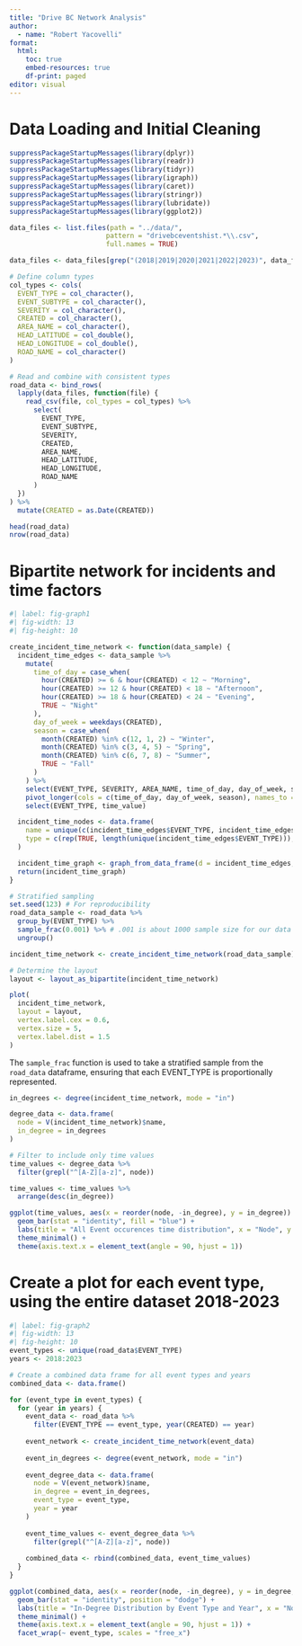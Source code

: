 ```yaml
---
title: "Drive BC Network Analysis"
author:
  - name: "Robert Yacovelli"
format:
  html:
    toc: true
    embed-resources: true
    df-print: paged
editor: visual
---
```


# Data Loading and Initial Cleaning

```r
suppressPackageStartupMessages(library(dplyr))
suppressPackageStartupMessages(library(readr))
suppressPackageStartupMessages(library(tidyr))
suppressPackageStartupMessages(library(igraph))
suppressPackageStartupMessages(library(caret))
suppressPackageStartupMessages(library(stringr))
suppressPackageStartupMessages(library(lubridate))
suppressPackageStartupMessages(library(ggplot2))
```

```r
data_files <- list.files(path = "../data/", 
                        pattern = "drivebceventshist.*\\.csv",
                        full.names = TRUE)

data_files <- data_files[grep("(2018|2019|2020|2021|2022|2023)", data_files)]

# Define column types
col_types <- cols(
  EVENT_TYPE = col_character(),
  EVENT_SUBTYPE = col_character(),
  SEVERITY = col_character(),
  CREATED = col_character(), 
  AREA_NAME = col_character(),
  HEAD_LATITUDE = col_double(),
  HEAD_LONGITUDE = col_double(),
  ROAD_NAME = col_character()
)

# Read and combine with consistent types
road_data <- bind_rows(
  lapply(data_files, function(file) {
    read_csv(file, col_types = col_types) %>%
      select(
        EVENT_TYPE, 
        EVENT_SUBTYPE, 
        SEVERITY, 
        CREATED, 
        AREA_NAME, 
        HEAD_LATITUDE, 
        HEAD_LONGITUDE, 
        ROAD_NAME
      )
  })
) %>%
  mutate(CREATED = as.Date(CREATED))
```

```r
head(road_data)
nrow(road_data)
```

# Bipartite network for incidents and time factors
```r
#| label: fig-graph1
#| fig-width: 13
#| fig-height: 10

create_incident_time_network <- function(data_sample) {
  incident_time_edges <- data_sample %>%
    mutate(
      time_of_day = case_when(
        hour(CREATED) >= 6 & hour(CREATED) < 12 ~ "Morning",
        hour(CREATED) >= 12 & hour(CREATED) < 18 ~ "Afternoon",
        hour(CREATED) >= 18 & hour(CREATED) < 24 ~ "Evening",
        TRUE ~ "Night"
      ),
      day_of_week = weekdays(CREATED),
      season = case_when(
        month(CREATED) %in% c(12, 1, 2) ~ "Winter",
        month(CREATED) %in% c(3, 4, 5) ~ "Spring",
        month(CREATED) %in% c(6, 7, 8) ~ "Summer",
        TRUE ~ "Fall"
      )
    ) %>%
    select(EVENT_TYPE, SEVERITY, AREA_NAME, time_of_day, day_of_week, season) %>%
    pivot_longer(cols = c(time_of_day, day_of_week, season), names_to = "time_factor", values_to = "time_value") %>%
    select(EVENT_TYPE, time_value)

  incident_time_nodes <- data.frame(
    name = unique(c(incident_time_edges$EVENT_TYPE, incident_time_edges$time_value)),
    type = c(rep(TRUE, length(unique(incident_time_edges$EVENT_TYPE))), rep(FALSE, length(unique(incident_time_edges$time_value))))
  )

  incident_time_graph <- graph_from_data_frame(d = incident_time_edges, vertices = incident_time_nodes, directed = FALSE)
  return(incident_time_graph)
}

# Stratified sampling
set.seed(123) # For reproducibility
road_data_sample <- road_data %>%
  group_by(EVENT_TYPE) %>%
  sample_frac(0.001) %>% # .001 is about 1000 sample size for our data
  ungroup()

incident_time_network <- create_incident_time_network(road_data_sample)

# Determine the layout
layout <- layout_as_bipartite(incident_time_network)

plot(
  incident_time_network, 
  layout = layout, 
  vertex.label.cex = 0.6, 
  vertex.size = 5,
  vertex.label.dist = 1.5
)
```

The `sample_frac` function is used to take a stratified sample from the `road_data` dataframe, ensuring that each EVENT_TYPE is proportionally represented.

```r
in_degrees <- degree(incident_time_network, mode = "in")

degree_data <- data.frame(
  node = V(incident_time_network)$name,
  in_degree = in_degrees
)

# Filter to include only time values
time_values <- degree_data %>%
  filter(grepl("^[A-Z][a-z]", node))

time_values <- time_values %>%
  arrange(desc(in_degree))

ggplot(time_values, aes(x = reorder(node, -in_degree), y = in_degree)) +
  geom_bar(stat = "identity", fill = "blue") +
  labs(title = "All Event occurences time distribution", x = "Node", y = "In-Degree") +
  theme_minimal() +
  theme(axis.text.x = element_text(angle = 90, hjust = 1))
```

# Create a plot for each event type, using the entire dataset 2018-2023
```r
#| label: fig-graph2
#| fig-width: 13
#| fig-height: 10
event_types <- unique(road_data$EVENT_TYPE)
years <- 2018:2023

# Create a combined data frame for all event types and years
combined_data <- data.frame()

for (event_type in event_types) {
  for (year in years) {
    event_data <- road_data %>%
      filter(EVENT_TYPE == event_type, year(CREATED) == year)
    
    event_network <- create_incident_time_network(event_data)
    
    event_in_degrees <- degree(event_network, mode = "in")
    
    event_degree_data <- data.frame(
      node = V(event_network)$name,
      in_degree = event_in_degrees,
      event_type = event_type,
      year = year
    )
    
    event_time_values <- event_degree_data %>%
      filter(grepl("^[A-Z][a-z]", node))
    
    combined_data <- rbind(combined_data, event_time_values)
  }
}

ggplot(combined_data, aes(x = reorder(node, -in_degree), y = in_degree, fill = factor(year))) +
  geom_bar(stat = "identity", position = "dodge") +
  labs(title = "In-Degree Distribution by Event Type and Year", x = "Node", y = "In-Degree", fill = "Year") +
  theme_minimal() +
  theme(axis.text.x = element_text(angle = 90, hjust = 1)) +
  facet_wrap(~ event_type, scales = "free_x")
```
